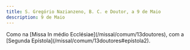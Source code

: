 ```yaml
---
title: S. Gregório Nazianzeno, B. C. e Doutor, a 9 de Maio
description: 9 de Maio
---
```


<aside>
  Como na [Missa In médio Ecclésiae](/missal/comum/13doutores), com a [Segunda
  Epístola](/missal/comum/13doutores#epístola2).
</aside>
